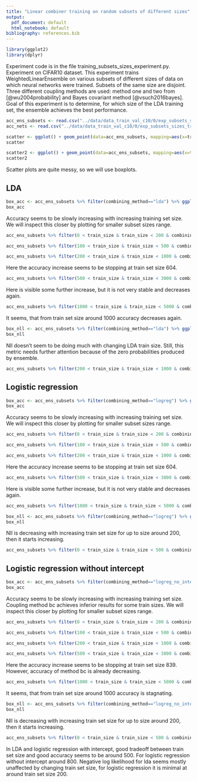 ```yaml
---
title: "Linear combiner training on random subsets of different sizes"
output:
  pdf_document: default
  html_notebook: default
bibliography: references.bib
---
```


```r
library(ggplot2)
library(dplyr)
```

Experiment code is in the file training_subsets_sizes_experiment.py.
Experiment on CIFAR10 dataset.
This experiment trains WeightedLinearEnsemble on various subsets of different sizes of data on which neural networks were trained. Subsets of the same size are disjoint. Three different coupling methods are used: method one and two from [@wu2004probability] and Bayes covariant method [@vsuch2016bayes]. Goal of this experiment is to determine, for which size of the LDA training set, the ensemble achieves the best performance.

```r
acc_ens_subsets <- read.csv("../data/data_train_val_c10/0/exp_subsets_sizes_train_outputs/accuracies.csv", stringsAsFactors=TRUE)
acc_nets <- read.csv("../data/data_train_val_c10/0/exp_subsets_sizes_train_outputs/net_accuracies.csv", stringsAsFactors=TRUE)
```

```r
scatter <- ggplot() + geom_point(data=acc_ens_subsets, mapping=aes(x=train_size, y=accuracy, fill=coupling_method), alpha=0.7, pch=21) + facet_wrap(~combining_method) + geom_hline(data=acc_nets, mapping=aes(yintercept=accuracy, color=network), size=1)
scatter
```
```r
scatter2 <- ggplot() + geom_point(data=acc_ens_subsets, mapping=aes(x=train_size, y=accuracy, color=coupling_method), alpha=0.7) + facet_wrap(~combining_method)
scatter2
```
Scatter plots are quite messy, so we will use boxplots.

## LDA

```r

box_acc <- acc_ens_subsets %>% filter(combining_method=="lda") %>% ggplot() + geom_boxplot(mapping=aes(x=coupling_method, y = accuracy, color=coupling_method)) + facet_wrap(~train_size) + ggtitle("LDA")
box_acc
```
Accuracy seems to be slowly increasing with increasing training set size. We will inspect this closer by plotting for smaller subset sizes range.


```r
acc_ens_subsets %>% filter(0 < train_size & train_size < 200 & combining_method=="lda") %>% ggplot() + geom_boxplot(mapping=aes(x=coupling_method, y = accuracy, color=coupling_method)) + facet_wrap(~train_size, nrow = 1) + ggtitle("LDA")
```
```r
acc_ens_subsets %>% filter(100 < train_size & train_size < 500 & combining_method=="lda") %>% ggplot() + geom_boxplot(mapping=aes(x=coupling_method, y = accuracy, color=coupling_method)) + facet_wrap(~train_size, nrow = 1) + ggtitle("LDA")
```

```r
acc_ens_subsets %>% filter(200 < train_size & train_size < 1000 & combining_method=="lda") %>% ggplot() + geom_boxplot(mapping=aes(x=coupling_method, y = accuracy, color=coupling_method)) + facet_wrap(~train_size, nrow = 1) + ggtitle("LDA")
```
Here the accuracy increase seems to be stopping at train set size 604.

```r
acc_ens_subsets %>% filter(500 < train_size & train_size < 3000 & combining_method=="lda") %>% ggplot() + geom_boxplot(mapping=aes(x=coupling_method, y = accuracy, color=coupling_method)) + facet_wrap(~train_size, nrow = 1) + ggtitle("LDA")
```
Here is visible some further increase, but it is not very stable and decreases again.
```r
acc_ens_subsets %>% filter(1000 < train_size & train_size < 5000 & combining_method=="lda") %>% ggplot() + geom_boxplot(mapping=aes(x=coupling_method, y = accuracy, color=coupling_method)) + facet_wrap(~train_size, nrow = 1) + ggtitle("LDA")
```
It seems, that from train set size around 1000 accuracy decreases again.

```r
box_nll <- acc_ens_subsets %>% filter(combining_method=="lda") %>% ggplot() + geom_boxplot(mapping=aes(x=coupling_method, y = nll, color=coupling_method)) + facet_wrap(~train_size)  + ggtitle("LDA")
box_nll
```
Nll doesn't seem to be doing much with changing LDA train size. Still, this metric needs further attention because of the zero probabilities produced by ensemble.

```r
acc_ens_subsets %>% filter(200 < train_size & train_size < 1000 & combining_method=="lda") %>% ggplot() + geom_boxplot(mapping=aes(x=coupling_method, y = nll, color=coupling_method)) + facet_wrap(~train_size, nrow = 1)  + ggtitle("LDA")
```


## Logistic regression
```r

box_acc <- acc_ens_subsets %>% filter(combining_method=="logreg") %>% ggplot() + geom_boxplot(mapping=aes(x=coupling_method, y = accuracy, color=coupling_method)) + facet_wrap(~train_size) + ggtitle("Logistic regression")
box_acc
```
Accuracy seems to be slowly increasing with increasing training set size. We will inspect this closer by plotting for smaller subset sizes range.


```r
acc_ens_subsets %>% filter(0 < train_size & train_size < 200 & combining_method=="logreg") %>% ggplot() + geom_boxplot(mapping=aes(x=coupling_method, y = accuracy, color=coupling_method)) + facet_wrap(~train_size, nrow = 1) + ggtitle("Logistic regression")
```

```r
acc_ens_subsets %>% filter(100 < train_size & train_size < 500 & combining_method=="logreg") %>% ggplot() + geom_boxplot(mapping=aes(x=coupling_method, y = accuracy, color=coupling_method)) + facet_wrap(~train_size, nrow = 1) + ggtitle("Logistic regression")
```

```r
acc_ens_subsets %>% filter(200 < train_size & train_size < 1000 & combining_method=="logreg") %>% ggplot() + geom_boxplot(mapping=aes(x=coupling_method, y = accuracy, color=coupling_method)) + facet_wrap(~train_size, nrow = 1) + ggtitle("Logistic regression")
```
Here the accuracy increase seems to be stopping at train set size 604.

```r
acc_ens_subsets %>% filter(500 < train_size & train_size < 3000 & combining_method=="logreg") %>% ggplot() + geom_boxplot(mapping=aes(x=coupling_method, y = accuracy, color=coupling_method)) + facet_wrap(~train_size, nrow = 1) + ggtitle("Logistic regression")
```
Here is visible some further increase, but it is not very stable and decreases again.
```r
acc_ens_subsets %>% filter(1000 < train_size & train_size < 5000 & combining_method=="logreg") %>% ggplot() + geom_boxplot(mapping=aes(x=coupling_method, y = accuracy, color=coupling_method)) + facet_wrap(~train_size, nrow = 1) + ggtitle("Logistic regression")
```


```r
box_nll <- acc_ens_subsets %>% filter(combining_method=="logreg") %>% ggplot() + geom_boxplot(mapping=aes(x=coupling_method, y = nll, color=coupling_method)) + facet_wrap(~train_size)  + ggtitle("Logistic regression")
box_nll
```
Nll is decreasing with increasing train set size for up to size around 200, then it starts increasing.

```r
acc_ens_subsets %>% filter(0 < train_size & train_size < 500 & combining_method=="logreg") %>% ggplot() + geom_boxplot(mapping=aes(x=coupling_method, y = nll, color=coupling_method)) + facet_wrap(~train_size, nrow = 1)  + ggtitle("Logistic regression")
```


## Logistic regression without intercept
```r

box_acc <- acc_ens_subsets %>% filter(combining_method=="logreg_no_interc") %>% ggplot() + geom_boxplot(mapping=aes(x=coupling_method, y = accuracy, color=coupling_method)) + facet_wrap(~train_size) + ggtitle("Logistic regression without intercept")
box_acc
```
Accuracy seems to be slowly increasing with increasing training set size. Coupling method bc achieves inferior results for some train sizes. We will inspect this closer by plotting for smaller subset sizes range.


```r
acc_ens_subsets %>% filter(0 < train_size & train_size < 200 & combining_method=="logreg_no_interc") %>% ggplot() + geom_boxplot(mapping=aes(x=coupling_method, y = accuracy, color=coupling_method)) + facet_wrap(~train_size, nrow = 1) + ggtitle("Logistic regression without intercept")
```
```r
acc_ens_subsets %>% filter(100 < train_size & train_size < 500 & combining_method=="logreg_no_interc") %>% ggplot() + geom_boxplot(mapping=aes(x=coupling_method, y = accuracy, color=coupling_method)) + facet_wrap(~train_size, nrow = 1) + ggtitle("Logistic regression without intercept")
```

```r
acc_ens_subsets %>% filter(200 < train_size & train_size < 1000 & combining_method=="logreg_no_interc") %>% ggplot() + geom_boxplot(mapping=aes(x=coupling_method, y = accuracy, color=coupling_method)) + facet_wrap(~train_size, nrow = 1) + ggtitle("Logistic regression without intercept")
```

```r
acc_ens_subsets %>% filter(500 < train_size & train_size < 3000 & combining_method=="logreg_no_interc") %>% ggplot() + geom_boxplot(mapping=aes(x=coupling_method, y = accuracy, color=coupling_method)) + facet_wrap(~train_size, nrow = 1) + ggtitle("Logistic regression without intercept")
```
Here the accuracy increase seems to be stopping at train set size 839. However, accuracy of method bc is already decreasing.

```r
acc_ens_subsets %>% filter(1000 < train_size & train_size < 5000 & combining_method=="logreg_no_interc") %>% ggplot() + geom_boxplot(mapping=aes(x=coupling_method, y = accuracy, color=coupling_method)) + facet_wrap(~train_size, nrow = 1) + ggtitle("Logistic regression without intercept")
```
It seems, that from train set size around 1000 accuracy is stagnating.

```r
box_nll <- acc_ens_subsets %>% filter(combining_method=="logreg_no_interc") %>% ggplot() + geom_boxplot(mapping=aes(x=coupling_method, y = nll, color=coupling_method)) + facet_wrap(~train_size)  + ggtitle("Logistic regression without intercept")
box_nll
```
Nll is decreasing with increasing train set size for up to size around 200, then it starts increasing.

```r
acc_ens_subsets %>% filter(0 < train_size & train_size < 500 & combining_method=="logreg_no_interc") %>% ggplot() + geom_boxplot(mapping=aes(x=coupling_method, y = nll, color=coupling_method)) + facet_wrap(~train_size, nrow = 1)  + ggtitle("Logistic regression without intercept")
```

In LDA and logistic regression with intercept, good tradeoff between train set size and good accuracy seems to be around 500. For logistic regression without intercept around 800. Negative log likelihood for lda seems mostly unaffected by changing train set size, for logistic regression it is minimal at around train set size 200.